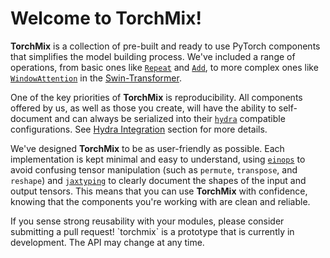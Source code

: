 
# Welcome to TorchMix!

**TorchMix** is a collection of pre-built and ready to use PyTorch components that
simplifies the model building process.
We've included a range of operations, from basic ones like
[`Repeat`](/components/Repeat) and [`Add`](/components/Add),
to more complex ones like [`WindowAttention`](/components/WindowAttention)
in the [Swin-Transformer](https://arxiv.org/abs/2103.14030).

One of the key priorities of **TorchMix** is reproducibility.
All components offered by us, as well as those you create, will have the ability
to self-document and can always be serialized into their [`hydra`](https://hydra.cc) compatible configurations.
See [Hydra Integration](/hydra) section for more details.

We've designed **TorchMix** to be as user-friendly as possible. Each implementation
is kept minimal and easy to understand, using [`einops`](https://github.com/arogozhnikov/einops) to avoid
confusing tensor manipulation (such as `permute`, `transpose`, and `reshape`) and
[`jaxtyping`](https://github.com/google/jaxtyping) to clearly document the shapes of the input and
output tensors. This means that you can use **TorchMix** with confidence, knowing
that the components you're working with are clean and reliable.

<Callout type="info">
  If you sense strong reusability with your modules, please consider submitting
  a pull request!
</Callout>

<Callout type="warning">
  `torchmix` is a prototype that is currently in development. The API may change
  at any time.
</Callout>
